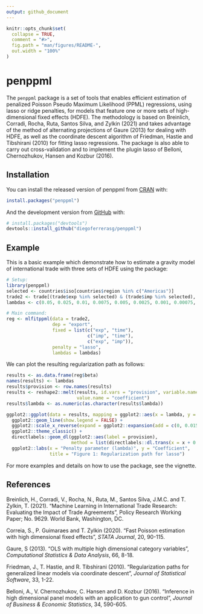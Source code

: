 ```yaml
---
output: github_document
---
```


<!-- README.md is generated from README.Rmd. Please edit that file -->

```r
knitr::opts_chunk$set(
  collapse = TRUE,
  comment = "#>",
  fig.path = "man/figures/README-",
  out.width = "100%"
)
```

# penppml

<!-- badges: start -->
<!-- badges: end -->

The `penppml` package is a set of tools that enables efficient estimation of penalized Poisson Pseudo Maximum Likelihood (PPML) regressions, using lasso or ridge penalties, for models that feature one or more sets of high-dimensional fixed effects (HDFE). The methodology is based on Breinlich, Corradi, Rocha, Ruta, Santos Silva, and Zylkin (2021) and takes advantage of the method of alternating projections of Gaure (2013) for dealing with HDFE, as well as the coordinate descent algorithm of Friedman, Hastie and Tibshirani (2010) for fitting lasso regressions. The package is also able to carry out cross-validation and to implement the plugin lasso of Belloni, Chernozhukov, Hansen and Kozbur (2016).

## Installation

You can install the released version of penppml from [CRAN](https://CRAN.R-project.org) with:

``` r
install.packages("penppml")
```

And the development version from [GitHub](https://github.com/) with:

``` r
# install.packages("devtools")
devtools::install_github("diegoferrerasg/penppml")
```
## Example

This is a basic example which demonstrate how to estimate a gravity model of international trade with three sets of HDFE using the package:

```r
# Setup:
library(penppml)
selected <- countries$iso[countries$region %in% c("Americas")]
trade2 <- trade[(trade$exp %in% selected) & (trade$imp %in% selected), -(5:6)] 
lambdas <- c(0.05, 0.025, 0.01, 0.0075, 0.005, 0.0025, 0.001, 0.00075, 0.0005, 0.00025, 0.0001, 0)
```

```r
# Main command:
reg <- mlfitppml(data = trade2,
                 dep = "export",
                 fixed = list(c("exp", "time"), 
                              c("imp", "time"),
                              c("exp", "imp")),
                 penalty = "lasso",
                 lambdas = lambdas)
```

We can plot the resulting regularization path as follows:

```r
results <- as.data.frame(reg$beta)
names(results) <- lambdas
results$provision <- row.names(results)
results <- reshape2::melt(results, id.vars = "provision", variable.name = "lambda", 
                          value.name = "coefficient")
results$lambda <- as.numeric(as.character(results$lambda))

ggplot2::ggplot(data = results, mapping = ggplot2::aes(x = lambda, y = coefficient, col = provision)) +
  ggplot2::geom_line(show.legend = FALSE) +
  ggplot2::scale_x_reverse(expand = ggplot2::expansion(add = c(0, 0.015))) +
  ggplot2::theme_classic() +
  directlabels::geom_dl(ggplot2::aes(label = provision), 
                        method = list(directlabels::dl.trans(x = x + 0.5), "last.bumpup")) +
  ggplot2::labs(x = "Penalty parameter (lambda)", y = "Coefficient", 
                title = "Figure 1: Regularization path for lasso")
```

For more examples and details on how to use the package, see the vignette.

## References

Breinlich, H., Corradi, V., Rocha, N., Ruta, M., Santos Silva, J.M.C. and T. Zylkin, T. (2021). "Machine Learning in International Trade Research: Evaluating the Impact of Trade Agreements", Policy Research Working Paper; No. 9629. World Bank, Washington, DC.

Correia, S., P. Guimaraes and T. Zylkin (2020). "Fast Poisson estimation with high dimensional fixed effects", *STATA Journal*, 20, 90-115.

Gaure, S (2013). "OLS with multiple high dimensional category variables", *Computational Statistics & Data Analysis*, 66, 8-18.

Friedman, J., T. Hastie, and R. Tibshirani (2010). "Regularization paths for generalized linear models via coordinate descent", *Journal of Statistical Software*, 33, 1-22.

Belloni, A., V. Chernozhukov, C. Hansen and D. Kozbur (2016). "Inference in high dimensional panel models with an application to gun control", *Journal of Business & Economic Statistics*, 34, 590-605.
